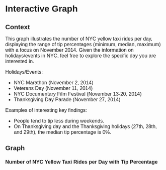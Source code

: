 # Interactive Graph

<style>
  * {
    font-family: sans-serif;
  }
</style>

<h2>Context</h2>
<p style="font-size: 16px;">This graph illustrates the number of NYC yellow taxi rides per day, displaying the range of tip percentages (minimum, median, maximum) with a focus on November 2014. Given the information on holidays/events in NYC, feel free to explore the specific day you are interested in.</p>
<p style="font-size: 16px;">Holidays/Events:</p>
<ul style="font-size: 16px;">
  <li>NYC Marathon (November 2, 2014)</li>
  <li>Veterans Day (November 11, 2014)</li>
  <li>NYC Documentary Film Festival (November 13-20, 2014)</li>
  <li>Thanksgiving Day Parade (November 27, 2014)</li>
</ul>
<p style="font-size: 16px;">Examples of interesting key findings:</p>
<ul style="font-size: 16px;">
  <li>People tend to tip less during weekends.</li>
  <li>On Thanksgiving day and the Thanksgiving holidays (27th, 28th, and 29th), the median tip percentage is 0%.</li>
</ul>

<h2>Graph</h2>
<h3>Number of NYC Yellow Taxi Rides per Day with Tip Percentage</h3>

<div id="plot">
</div>


<script src="https://cdn.jsdelivr.net/npm/d3@7"></script>
<script src="scripts/myscript.js"></script>
